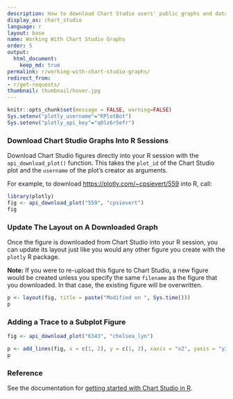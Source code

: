 ```yaml
---
description: How to download Chart Studio users' public graphs and data into an R session.
display_as: chart_studio
language: r
layout: base
name: Working With Chart Studio Graphs
order: 5
output:
  html_document:
    keep_md: true
permalink: r/working-with-chart-studio-graphs/
redirect_from:
- r/get-requests/
thumbnail: thumbnail/hover.jpg
---
```


```r
knitr::opts_chunk$set(message = FALSE, warning=FALSE)
Sys.setenv("plotly_username"="RPlotBot")
Sys.setenv("plotly_api_key"="q0lz6r5efr")
```
### Download Chart Studio Graphs Into R Sessions

Download Chart Studio figures directly into your R session with the `api_download_plot()` function. This takes the `plot_id` of the Chart Studio plot and the `username` of the plot's creator as arguments.

For example, to download [https://plotly.com/~cpsievert/559](https://plotly.com/~cpsievert/559) into R, call:

```r
library(plotly)
fig <- api_download_plot("559", "cpsievert")
fig
```

### Update The Layout on A Downloaded Graph

Once the figure is downloaded from Chart Studio into your R session, you can update its layout just like you would any other figure you create with the `plotly` R package. 

**Note:** If you were to re-upload this figure to Chart Studio, a new figure would be created unless you specify the same `filename` as the figure that you downloaded. In that case, the existing figure will be overwritten.

```r
p <- layout(fig, title = paste("Modified on ", Sys.time()))
p
```

### Adding a Trace to a Subplot Figure

```r
fig <- api_download_plot("6343", "chelsea_lyn")

p <- add_lines(fig, x = c(1, 2), y = c(1, 2), xaxis = "x2", yaxis = "y2")
p
```

### Reference

See the documentation for [getting started with Chart Studio in R](https://plotly.com/r/getting-started-with-chart-studio). 